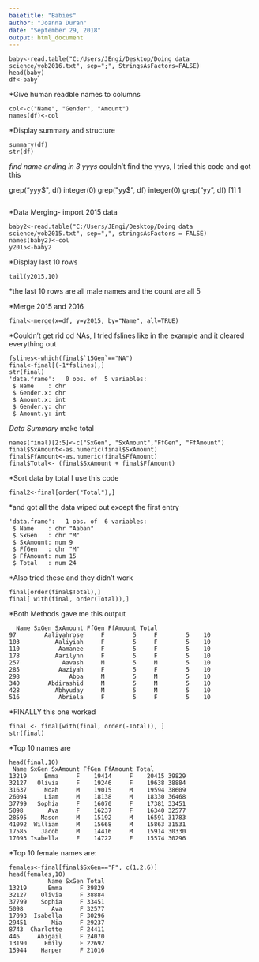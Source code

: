 ```yaml
---
baietitle: "Babies"
author: "Joanna Duran"
date: "September 29, 2018"
output: html_document
---
```


```
baby<-read.table("C:/Users/JEngi/Desktop/Doing data science/yob2016.txt", sep=";", StringsAsFactors=FALSE)
head(baby)
df<-baby
```
*Give human readble names to columns
```
col<-c("Name", "Gender", "Amount")
names(df)<-col

```
*Display summary and structure

```
summary(df)
str(df)
```
*find name ending in 3 yyys
* couldn't find the yyys, I tried this code and got this

grep("yyy$", df)
integer(0)
grep("yy$", df)
integer(0)
grep("yy", df)
[1] 1
```
```
*Data Merging- import 2015 data


```
baby2<-read.table("C:/Users/JEngi/Desktop/Doing data science/yob2015.txt", sep=",", stringsAsFactors = FALSE)
names(baby2)<-col
y2015<-baby2
```
*Display last 10 rows
```
tail(y2015,10)
```

*the last 10 rows are all male names and the count are all 5

*Merge 2015 and 2016

```
final<-merge(x=df, y=y2015, by="Name", all=TRUE)
```
*Couldn't get rid od NAs, I tried fslines like in the example and it cleared everything out
```
fslines<-which(final$`15Gen`=="NA")
final<-final[(-1*fslines),]
str(final)
'data.frame':	0 obs. of  5 variables:
 $ Name    : chr 
 $ Gender.x: chr 
 $ Amount.x: int 
 $ Gender.y: chr 
 $ Amount.y: int 
```

*Data Summary
*make total 

```
names(final)[2:5]<-c("SxGen", "SxAmount","FfGen", "FfAmount")
final$SxAmount<-as.numeric(final$SxAmount)
final$FfAmount<-as.numeric(final$FfAmount)
final$Total<- (final$SxAmount + final$FfAmount)
```
*Sort data by total I use this code
```
final2<-final[order("Total"),]
```
*and got all the data wiped out except the first entry

```
'data.frame':	1 obs. of  6 variables:
 $ Name    : chr "Aaban"
 $ SxGen   : chr "M"
 $ SxAmount: num 9
 $ FfGen   : chr "M"
 $ FfAmount: num 15
 $ Total   : num 24
```
 
*Also tried these and they didn't work

```
final[order(final$Total),]
final[ with(final, order(Total)),]
```
*Both Methods gave me this output

```
  Name SxGen SxAmount FfGen FfAmount Total
97        Aaliyahrose     F        5     F        5    10
103          Aaliyiah     F        5     F        5    10
110           Aamanee     F        5     F        5    10
178          Aarilynn     F        5     F        5    10
257            Aavash     M        5     M        5    10
285           Aaziyah     F        5     F        5    10
298              Abba     M        5     M        5    10
340        Abdirashid     M        5     M        5    10
428          Abhyuday     M        5     M        5    10
516           Abriela     F        5     F        5    10
```
 *FINALLY this one worked
``` 
final <- final[with(final, order(-Total)), ]
str(final)
``` 
 *Top 10 names are
``` 
head(final,10)
 Name SxGen SxAmount FfGen FfAmount Total
13219     Emma     F    19414     F    20415 39829
32127   Olivia     F    19246     F    19638 38884
31637     Noah     M    19015     M    19594 38609
26094     Liam     M    18138     M    18330 36468
37799   Sophia     F    16070     F    17381 33451
5098       Ava     F    16237     F    16340 32577
28595    Mason     M    15192     M    16591 31783
41092  William     M    15668     M    15863 31531
17585    Jacob     M    14416     M    15914 30330
17093 Isabella     F    14722     F    15574 30296
``` 
*Top 10 female names are:
``` 
females<-final[final$SxGen=="F", c(1,2,6)]
head(females,10)
           Name SxGen Total
13219      Emma     F 39829
32127    Olivia     F 38884
37799    Sophia     F 33451
5098        Ava     F 32577
17093  Isabella     F 30296
29451       Mia     F 29237
8743  Charlotte     F 24411
446     Abigail     F 24070
13190     Emily     F 22692
15944    Harper     F 21016
```